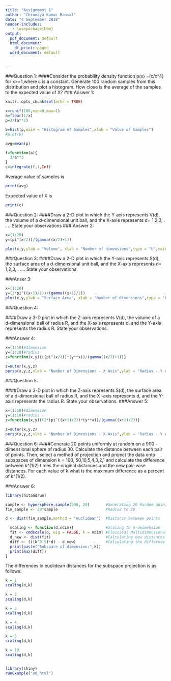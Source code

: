 ```yaml
---
title: "Assignment 1"
author: "Chinmaya Kumar Bansal"
date: "4 September 2018"
header-includes:
   - \usepackage{bbm}
output:
  pdf_document: default
  html_document:
    df_print: paged
  word_document: default
  

---
```

###Question 1:
####Consider the probability density function p(x) =(c/x^4) for x>=1,where c is a constant. Generate 100 random samples from this distribution and plot a histogram. How close is the average of the samples to the expected value of X?
### Answer 1:

```r
knitr::opts_chunk$set(echo = TRUE)
```


```r
x=runif(100,min=0,max=1)
a=floor(1/x)
p=3/(a**2)
```

```r
b=hist(p,main = "Histogram of Samples",xlab = "Value of Samples")
#plot(b)
```

```r
avg=mean(p)
```

```r
f=function(a){
  3/a**3
}
c=integrate(f,1,Inf)
```
Average value of samples is
```r
print(avg)
```
Expected value of X is
```r
print(c)
```


\pagebreak


###Question 2:
####Draw a 2-D plot in which the Y-axis represents V(d), the volume of a d-dimensional unit ball, and the X-axis represents d= 1,2,3, . . .. State your observations
### Answer 2:

```r
x=(1:20)
y=(pi^(x/2))/(gamma((x/2)+1))
```

```r
plot(x,y,ylab = "Volume", xlab = "Number of dimensions",type = "b",main = "Volume of d-dimensional unit ball")
```
\pagebreak

###Question 3:
####Draw a 2-D plot in which the Y-axis represents S(d), the surface area of a d-dimensional unit ball, and the X-axis represents d= 1,2,3, . . .. State your observations.

###Anser 3:

```r
x=(1:20)
y=(2*pi^((x+1)/2))/(gamma((x+1)/2))
plot(x,y,ylab = "Surface Area", xlab = "Number of dimensions",type = "b", main = "Surface Area of d-dimensional unit ball")
```

\pagebreak

###Question 4:

####Draw a 3-D plot in which the Z-axis represents V(d), the volume of a d-dimensional ball of radius R, and the X-axis represents d, and the Y-axis represents the radius R. State your observations.

###Answer 4:
```r
x=(1:10)#dimension
y=(1:10)#radius
z=function(x,y){((pi^(x/2))*(y**x))/(gamma((x/2)+1))}
```

```r
z=outer(x,y,z)
persp(x,y,z,xlab = "Number of Dimensions - X Axis",ylab = "Radius - Y Axis", zlab = "Volume of Sphere - Z Axis",main = "Plot of Volume ", theta = 30,col = "green",phi=0,expand = 0.5)
```

\pagebreak

###Question 5:

####Draw a 3-D plot in which the Z-axis represents S(d), the surface area of a d-dimensional ball of radius R, and the X -axis represents d, and the Y-axis represents the radius R. State your observations.
###Answer 5:
```r
x=(1:10)#dimension
y=(1:10)#radius
z=function(x,y){(2*(pi^((x+1)/2))*(y**x))/(gamma((x+1)/2))}
```

```r
z=outer(x,y,z)
persp(x,y,z,xlab = "Number of Dimensions - X Axis",ylab = "Radius - Y Axis", zlab = "Surface Area of Sphere - Z Axis",main = "Plot of Surface Area ", theta = 30,col = "green",phi=0,expand = 0.5)
```



\pagebreak

###Question 6:
####Generate 20 points uniformly at random on a 900 -dimensional sphere of radius 30. Calculate the distance between each pair of points. Then, select a method of projection and project the data onto subspaces of dimension k = 100, 50,10,5,4,3,2,1 and calculate the difference between k^(1/2) times the original distances and the new pair-wise distances. For each value of k what is the maximum difference as a percent of k^(1/2).

###Answer 6: 

```r
library(hitandrun)

sample <- hypersphere.sample(900, 20)       #Generating 20 Random points
fin_sample <- 30*sample                     #Radius to 30
```

```r
d <- dist(fin_sample,method = "euclidean")  #Distance between points
```

```r
  scaling <- function(d,ndim){              #Scaling to n-deimension
  fit <- cmdscale(d, eig = FALSE, k = ndim) #Classical Multidimensional Scaling
  d_new <- dist(fit)                        #Calculating new distances  
  diff <- (((k^0.5)*d) - d_new)             #Calculating the differnce
  print(paste("Subspace of dimension:",k))
  print(max(diff))
}
```

The differences in euclidean distances for the subspace projection is as follows:
```r
k = 1
scaling(d,k)
```

```r
k = 2
scaling(d,k)
```

```r
k = 3
scaling(d,k)
```

```r
k = 4
scaling(d,k)
```

```r
k = 5
scaling(d,k)
```

```r
k = 10
scaling(d,k)
```

```r
```

```r
library(shiny)
runExample("08_html")
```